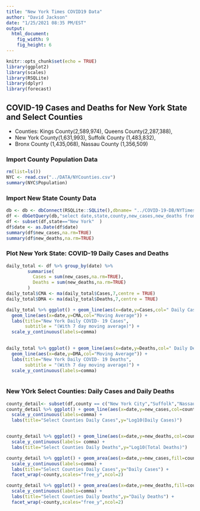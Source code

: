 ```yaml
---
title: "New York Times COVID19 Data"
author: "David Jackson"
date: "1/25/2021 08:35 PM/EST"
output: 
  html_document: 
    fig_width: 9
    fig_height: 6
---
```


```r
knitr::opts_chunk$set(echo = TRUE)
library(ggplot2)
library(scales)
library(RSQLite)
library(dplyr)
library(forecast)
```

## COVID-19 Cases and Deaths for New York State and Select Counties
* Counties: Kings County(2,589,974), Queens County(2,287,388),
* New York County(1,631,993), Suffolk County (1,483,832),
* Bronx County (1,435,068), Nassau County	(1,356,509)

### Import County Population Data

```r
rm(list=ls())
NYC <- read.csv("../DATA/NYCounties.csv")
summary(NYC$Population)
```

### Import New State County Data

```r
db <- db <- dbConnect(RSQLite::SQLite(),dbname= "../COVID-19-DB/NYTimes.sqlite3")
df <- dbGetQuery(db,"select date,state,county,new_cases,new_deaths from COUNTYDAILY")
df <- subset(df,state=="New York"  )
df$date <- as.Date(df$date)
summary(df$new_cases,na.rm=TRUE)
summary(df$new_deaths,na.rm=TRUE)

```

### Plot New York State: COVID-19 Daily Cases and Deaths

```r
daily_total <- df %>% group_by(date) %>% 
        summarise(
          Cases = sum(new_cases,na.rm=TRUE),
          Deaths = sum(new_deaths,na.rm=TRUE)
        )
daily_total$CMA <- ma(daily_total$Cases,7,centre = TRUE)
daily_total$DMA <- ma(daily_total$Deaths,7,centre = TRUE)
```
```r
daily_total %>% ggplot() + geom_line(aes(x=date,y=Cases,col=" Daily Cases")) +
  geom_line(aes(x=date,y=CMA,col="Moving Average")) +
  labs(title="New York Daily COVID- 19 Cases",
       subtitle = "(With 7 day moving average)") +
  scale_y_continuous(labels=comma)
  
```
```r
daily_total %>% ggplot() + geom_line(aes(x=date,y=Deaths,col=" Daily Deaths")) +
  geom_line(aes(x=date,y=DMA,col="Moving Average")) +
  labs(title="New York Daily COVID- 19 Deaths",
       subtitle = "(With 7 day moving average)") +
  scale_y_continuous(labels=comma)
  
```

### New YOrk Select Counties: Daily Cases and Daily Deaths

```r
county_detail<- subset(df,county == c("New York City","Suffolk","Nassau"))
county_detail %>% ggplot() + geom_line(aes(x=date,y=new_cases,col=county)) +
  scale_y_continuous(labels=comma) +
  labs(title="Select Counties Daily Cases",y="Log10(Daily Cases)")


county_detail %>% ggplot() + geom_line(aes(x=date,y=new_deaths,col=county)) +
  scale_y_continuous(labels= comma) + 
  labs(title="Select Counties Daily Deaths",y="Log10(Total Deaths)") 
```
```r
county_detail %>% ggplot() + geom_area(aes(x=date,y=new_cases,fill=county)) +
  scale_y_continuous(labels=comma) +
  labs(title="Select Counties Daily Cases",y="Daily Cases") +
  facet_wrap(~county,scales="free_y",ncol=2)

county_detail %>% ggplot() + geom_area(aes(x=date,y=new_deaths,fill=county)) +
  scale_y_continuous(labels=comma) +
  labs(title="Select Counties Daily Deaths",y="Daily Deaths") +
  facet_wrap(~county,scales="free_y",ncol=2)
```

